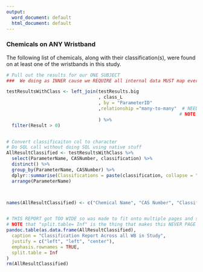 ```yaml
---
output:
  word_document: default
  html_document: default
---
```



### Chemicals on ANY Wristband

The following list of chemicals, along with their classification(s), were found on at least one of the wristbands in this study.


```r
# Pull out the results for our ONE SUBJECT
###  We doing as INNER cause we REQUIRE all internal data MUST map every tested chem to a classification

testResultsWithClass <- left_join(testResults.big
                                  , class_L
                                  , by = "ParameterID"
                                  ,relationship ="many-to-many"  # NEEDED TO ADD THIS to get around new error message from sql but this is what I want cause LATER i do distinct
                                                                # NOTE that there is surely a BETTER way to do this by doing a distinct earlier to achieve same result.
                                  ) %>%
  filter(Result > 0)


# Convert classificaiton col to character
# Do SQL call without doing SQL using native stuff
AllResultClassified <- testResultsWithClass %>%
  select(ParameterName, CASNumber, classification) %>%
  distinct() %>%
  group_by(ParameterName, CASNumber) %>%
  dplyr::summarise(Classifications = paste(classification, collapse = ", ")) %>%
  arrange(ParameterName)



names(AllResultClassified) <- c("Chemical Name", "CAS Number", "Classification(s)")


# THIS REPORT got TOO WIDE so was made to fit onto multiple pages and so the basic table point was LOST
# NOTE that "split.table= Inf" is the thing that makes this NEVER PAGE WRAP and so is good for HTML but not so good for WORD
pandoc.table(as.data.frame(AllResultClassified),
  caption = "Classification Report Across all WB in Study",
  justify = c("left", "left", "center"),
  emphasis.rownames = TRUE,
  split.table = Inf
)
rm(AllResultClassified)
```


<br>
